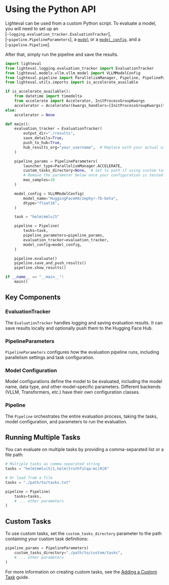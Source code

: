 # Using the Python API

Lighteval can be used from a custom Python script. To evaluate a model, you will need to set up an
[`~logging.evaluation_tracker.EvaluationTracker`], [`~pipeline.PipelineParameters`],
a [`model`](package_reference/models) or a [`model_config`](package_reference/model_config),
and a [`~pipeline.Pipeline`].

After that, simply run the pipeline and save the results.

```python
import lighteval
from lighteval.logging.evaluation_tracker import EvaluationTracker
from lighteval.models.vllm.vllm_model import VLLMModelConfig
from lighteval.pipeline import ParallelismManager, Pipeline, PipelineParameters
from lighteval.utils.imports import is_accelerate_available

if is_accelerate_available():
    from datetime import timedelta
    from accelerate import Accelerator, InitProcessGroupKwargs
    accelerator = Accelerator(kwargs_handlers=[InitProcessGroupKwargs(timeout=timedelta(seconds=3000))])
else:
    accelerator = None

def main():
    evaluation_tracker = EvaluationTracker(
        output_dir="./results",
        save_details=True,
        push_to_hub=True,
        hub_results_org="your_username",  # Replace with your actual username
    )

    pipeline_params = PipelineParameters(
        launcher_type=ParallelismManager.ACCELERATE,
        custom_tasks_directory=None,  # Set to path if using custom tasks
        # Remove the parameter below once your configuration is tested
        max_samples=10
    )

    model_config = VLLMModelConfig(
        model_name="HuggingFaceH4/zephyr-7b-beta",
        dtype="float16",
    )

    task = "helm|mmlu|5"

    pipeline = Pipeline(
        tasks=task,
        pipeline_parameters=pipeline_params,
        evaluation_tracker=evaluation_tracker,
        model_config=model_config,
    )

    pipeline.evaluate()
    pipeline.save_and_push_results()
    pipeline.show_results()

if __name__ == "__main__":
    main()
```

## Key Components

### EvaluationTracker
The `EvaluationTracker` handles logging and saving evaluation results. It can save results locally and optionally push them to the Hugging Face Hub.

### PipelineParameters
`PipelineParameters` configures how the evaluation pipeline runs, including parallelism settings and task configuration.

### Model Configuration
Model configurations define the model to be evaluated, including the model name, data type, and other model-specific parameters. Different backends (VLLM, Transformers, etc.) have their own configuration classes.

### Pipeline
The `Pipeline` orchestrates the entire evaluation process, taking the tasks, model configuration, and parameters to run the evaluation.

## Running Multiple Tasks

You can evaluate on multiple tasks by providing a comma-separated list or a file path:

```python
# Multiple tasks as comma-separated string
tasks = "helm|mmlu|5|1,helm|truthfulqa:mc|0|0"

# Or load from a file
tasks = "./path/to/tasks.txt"

pipeline = Pipeline(
    tasks=tasks,
    # ... other parameters
)
```

## Custom Tasks

To use custom tasks, set the `custom_tasks_directory` parameter to the path containing your custom task definitions:

```python
pipeline_params = PipelineParameters(
    custom_tasks_directory="./path/to/custom/tasks",
    # ... other parameters
)
```

For more information on creating custom tasks, see the [Adding a Custom Task](adding-a-custom-task) guide.
